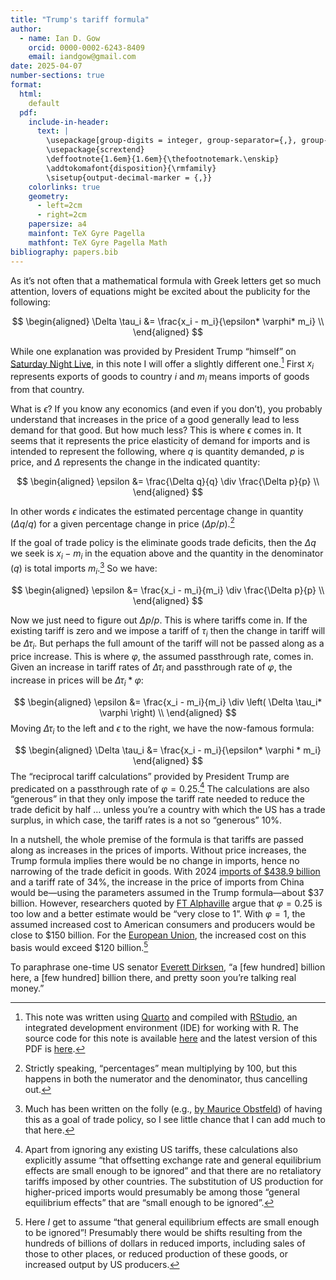 ```yaml
---
title: "Trump's tariff formula"
author: 
  - name: Ian D. Gow
    orcid: 0000-0002-6243-8409
    email: iandgow@gmail.com
date: 2025-04-07
number-sections: true
format:
  html:
    default
  pdf: 
    include-in-header:
      text: |
        \usepackage[group-digits = integer, group-separator={,}, group-minimum-digits = 4]{siunitx}
        \usepackage{scrextend}
        \deffootnote{1.6em}{1.6em}{\thefootnotemark.\enskip}
        \addtokomafont{disposition}{\rmfamily}
        \sisetup{output-decimal-marker = {,}}
    colorlinks: true
    geometry:
      - left=2cm
      - right=2cm
    papersize: a4
    mainfont: TeX Gyre Pagella
    mathfont: TeX Gyre Pagella Math
bibliography: papers.bib
---
```


As it's not often that a mathematical formula with Greek letters get so much attention, lovers of equations might be excited about the publicity for the following:

$$
\begin{aligned}
\Delta \tau_i &= \frac{x_i - m_i}{\epsilon* \varphi* m_i} \\
\end{aligned}
$$

While one explanation was provided by President Trump "himself" on [Saturday Night Live](https://youtu.be/VEle3pZRqmI?si=KWEMznghnFhbqIBd&t=192), in this note I will offer a slightly different one.^[This note was written using [Quarto](https://quarto.org) and compiled with [RStudio](https://posit.co/products/open-source/rstudio/), an integrated development environment (IDE) for working with R.
The source code for this note is available [here](https://raw.githubusercontent.com/iangow/notes/main/tariffs.qmd) and the latest version of this PDF is [here](https://raw.githubusercontent.com/iangow/notes/main/tariffs.pdf).]
First $x_i$ represents exports of goods to country $i$ and $m_i$ means imports of goods from that country.

What is $\epsilon$?
If you know any economics (and even if you don't), you probably understand that increases in the price of a good generally lead to less demand for that good.
But how much less?
This is where $\epsilon$ comes in.
It seems that it represents the price elasticity of demand for imports and is intended to represent the following, where $q$ is quantity demanded, $p$ is price, and $\Delta$ represents the change in the indicated quantity:

$$
\begin{aligned}
\epsilon &= \frac{\Delta q}{q} \div \frac{\Delta p}{p} \\
\end{aligned}
$$

In other words $\epsilon$ indicates the estimated percentage change in quantity ($\Delta q/q$) for a given percentage change in price ($\Delta p/p$).^[Strictly speaking, "percentages" mean multiplying by 100, but this happens in both the numerator and the denominator, thus cancelling out.]

If the goal of trade policy is the eliminate goods trade deficits, then the $\Delta q$ we seek is $x_i - m_i$ in the equation above and the quantity in the denominator ($q$) is total imports $m_i$.^[Much has been written on the folly (e.g., [by Maurice Obstfeld](https://www.brookings.edu/articles/the-us-trade-deficit-myths-and-realities/)) of having this as a goal of trade policy, so I see little chance that I can add much to that here.]
So we have:

$$
\begin{aligned}
\epsilon &= \frac{x_i - m_i}{m_i} \div \frac{\Delta p}{p} \\
\end{aligned}
$$

Now we just need to figure out $\Delta p/p$.
This is where tariffs come in.
If the existing tariff is zero and we impose a tariff of $\tau_i$ then the change in tariff will be $\Delta \tau_i$.
But perhaps the full amount of the tariff will not be passed along as a price increase.
This is where $\varphi$, the assumed passthrough rate, comes in.
Given an increase in tariff rates of $\Delta \tau_i$ and passthrough rate of $\varphi$, the increase in prices will be $\Delta \tau_i* \varphi$:


$$
\begin{aligned}
\epsilon &= \frac{x_i - m_i}{m_i} \div \left( \Delta \tau_i* \varphi \right) \\
\end{aligned}
$$
Moving $\Delta \tau_i$ to the left and $\epsilon$ to the right, we have the now-famous formula:

$$
\begin{aligned}
\Delta \tau_i &= \frac{x_i - m_i}{\epsilon* \varphi * m_i}
\end{aligned}
$$
The "reciprocal tariff calculations" provided by President Trump are predicated on a passthrough rate of $\varphi = 0.25$.^[Apart from ignoring any existing US tariffs, these calculations also explicitly assume "that offsetting exchange rate and general equilibrium effects are small enough to be ignored" and that there are no retaliatory tariffs imposed by other countries. The substitution of US production for higher-priced imports would presumably be among those "general equilibrium effects" that are "small enough to be ignored".]
The calculations are also "generous" in that they only impose the tariff rate needed to reduce the trade deficit by half ... unless you're a country with which the US has a trade surplus, in which case, the tariff rates is a not so "generous" 10\%.

In a nutshell, the whole premise of the formula is that tariffs are passed along as increases in the prices of imports.
Without price increases, the Trump formula implies there would be no change in imports, hence no narrowing of the trade deficit in goods.
With 2024 [imports of \$438.9 billion](https://ustr.gov/countries-regions/china-mongolia-taiwan/peoples-republic-china) and a tariff rate of 34%, the increase in the price of imports from China would be---using the parameters assumed in the Trump formula---about \$37 billion.
However, researchers quoted by [FT Alphaville](https://www.ft.com/content/bbaa8daf-b7b0-4dca-bc23-c2e8eee6835d) argue that $\varphi = 0.25$ is too low and a better estimate would be "very close to 1".
With $\varphi = 1$, the assumed increased cost to American consumers and producers would be close to \$150 billion.
For the [European Union](https://ustr.gov/countries-regions/europe-middle-east/europe/european-union), the increased cost on this basis would exceed \$120 billion.^[Here *I* get to assume "that general equilibrium effects are small enough to be ignored"! Presumably there would be shifts resulting from the hundreds of billions of dollars in reduced imports, including sales of those to other places, or reduced production of these goods, or increased output by US producers.]

To paraphrase one-time US senator [Everett Dirksen](https://web.archive.org/web/20040816153245/http://www.dirksencenter.org/print_emd_billionhere.htm), "a [few hundred] billion here, a [few hundred] billion there, and pretty soon you’re talking real money."


